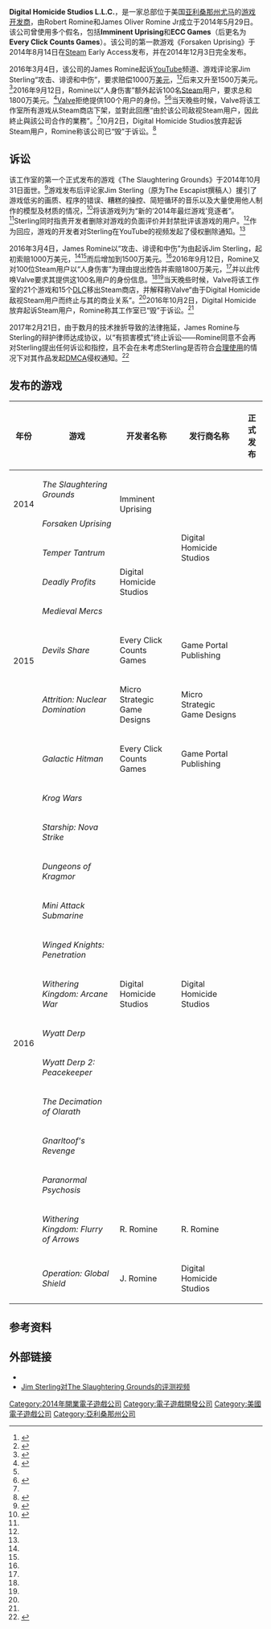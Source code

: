 {{NoteTA
| G1 = Games
}}
{{Infobox company
| name = Digital Homicide Studios L.L.C.
| logo =
| type = [[私人公司|私人]]
| industry = [[电子游戏产业|电脑游戏]]
| fate =
| foundation = {{Start date and age|2014|05|29}}
| founders = {{Unbulleted list|Robert Romine|James Oliver Romine Jr.}}
| defunct = <!-- {{End date|YYYY|MM|DD}} -->
| location =
| location_city = [[亚利桑那州|亚利桑那州]][[尤馬縣_(亞利桑那州)|尤马]]
| location_country = [[美國|美國]]
| area_served = 全球
| key_people = {{Unbulleted list|James Oliver Romine Jr.|Robert Romine}}
| products =
| website = {{URL|http://www.digitalhomicide.ninja}}
}}

'''Digital Homicide Studios L.L.C.'''，是一家总部位于美国[[亚利桑那州|亚利桑那州]][[尤馬縣_(亞利桑那州)|尤马]]的[[游戏开发商|游戏开发商]]，由Robert Romine和James Oliver Romine Jr成立于2014年5月29日。该公司曾使用多个假名，包括'''Imminent Uprising'''和'''ECC Games'''（后更名为'''Every Click Counts Games'''）。该公司的第一款游戏《Forsaken Uprising》于2014年8月14日在[[Steam|Steam]] Early Access发布，并在2014年12月3日完全发布。

2016年3月4日，该公司的James Romine起诉[[YouTube|YouTube]]频道、游戏评论家Jim Sterling“攻击、诽谤和中伤”，要求赔偿1000万[[美元|美元]]，<ref name="Kotaku">{{cite web | url = http://kotaku.com/angered-game-developer-sues-game-critic-jim-sterling-fo-1765484317 | title = Angered Game Developer Sues Critic Jim Sterling For $10 Million | last = Klepek | first = Patrick | date = March 17, 2016 | website = [[Kotaku|Kotaku]] | publisher = [[Gawker_Media|Gawker Media]] | accessdate = May 1, 2016 | archive-date = 2016-03-19 | archive-url = https://web.archive.org/web/20160319060759/http://kotaku.com/angered-game-developer-sues-game-critic-jim-sterling-fo-1765484317 | dead-url = no }}</ref><ref name="Destructoid">{{cite web | url = http://www.destructoid.com/indie-developer-digital-homicide-sues-jim-sterling-349283.phtml | title = Indie developer Digital Homicide sues Jim Sterling | last = Cosimano | first = Mike | date = March 17, 2016 | website = [[Destructoid|Destructoid]] | publisher = [[ModernMethod|ModernMethod]] | accessdate = May 1, 2016 | archive-date = 2016-03-18 | archive-url = https://web.archive.org/web/20160318170837/http://www.destructoid.com/indie-developer-digital-homicide-sues-jim-sterling-349283.phtml | dead-url = no }}</ref>后来又升至1500万美元。<ref name="TechRaptor 1">{{cite web | url = http://techraptor.net/content/digital-homicides-games-removed-steam | title = [Updated] Digital Homicide's Games Removed From Steam | last = Parsons | first = Don | date = September 16, 2016 | website = [[TechRaptor|TechRaptor]] | accessdate = September 17, 2016 | archive-date = 2016-09-17 | archive-url = https://web.archive.org/web/20160917081357/http://techraptor.net/content/digital-homicides-games-removed-steam | dead-url = no }}</ref>2016年9月12日，Romine以“人身伤害”额外起诉100名[[Steam|Steam]]用户，要求总和1800万美元。<ref name="TechRaptor 2">{{cite web | url = https://techraptor.net/content/digital-homicide-suing-100-steam-users-18-million | title = Digital Homicide Suing 100 Steam Users for 18 Million | last = Grosso | first = Robert | date = September 16, 2016 | website = [[TechRaptor|TechRaptor]] | accessdate = September 17, 2016 | archive-date = 2016-09-17 | archive-url = https://web.archive.org/web/20160917023332/http://techraptor.net/content/digital-homicide-suing-100-steam-users-18-million | dead-url = no }}</ref>[[Valve|Valve]]拒绝提供100个用户的身份。<ref name="TechRaptor 2" /><ref name="Polygon">{{cite web | url = http://www.polygon.com/2016/9/17/12951756/digital-homicide-lawsuit-jim-sterling-steam-users-valve | title = Steam removes games of developer seeking subpoena for users' information (Correction) | last = Good | first = Owen S. | date = September 17, 2016 | website = [[Polygon_(website)|Polygon]] | publisher = [[Vox_Media|Vox Media]] | accessdate = September 23, 2016 | archive-date = 2016-09-23 | archive-url = https://web.archive.org/web/20160923181330/http://www.polygon.com/2016/9/17/12951756/digital-homicide-lawsuit-jim-sterling-steam-users-valve | dead-url = no }}</ref>当天晚些时候，Valve将该工作室所有游戏从Steam商店下架，並對此回應“由於该公司敌视Steam用户，因此終止與該公司合作的業務”。<ref name="TechRaptor 1" />10月2日，Digital Homicide Studios放弃起诉Steam用户，Romine称该公司已“毁”于诉讼。<ref name="Polygon2">{{cite web | url = http://www.polygon.com/2016/10/3/13153766/digital-homicide-lawsuit-sue-threats-subpoena-steam-users-jim-sterling | title = Developer seeking Steam users' identities for lawsuit withdraws case, saying his studio 'is destroyed' | last = Good | first = Owen S. | date = October 3, 2016 | website = [[Polygon_(website)|Polygon]] | publisher = [[Vox_Media|Vox Media]] | accessdate = October 3, 2016 | archive-date = 2016-10-05 | archive-url = https://web.archive.org/web/20161005094253/http://www.polygon.com/2016/10/3/13153766/digital-homicide-lawsuit-sue-threats-subpoena-steam-users-jim-sterling | dead-url = no }}</ref>

== 诉讼 ==
该工作室的第一个正式发布的游戏《The Slaughtering Grounds》于2014年10月31日面世。<ref name="steamstore">{{cite web|title=The Slaughtering Grounds on Steam|url=http://store.steampowered.com/app/329950|website=Steam Store|accessdate=2014-11-01|archiveurl=https://web.archive.org/web/20141101152244/http://store.steampowered.com/app/329950|language=en|date=2014-11-01|archivedate=2014-11-01|deadurl=yes}}</ref>游戏发布后评论家Jim Sterling（原为The Escapist撰稿人）援引了游戏低劣的画质、程序的错误、糟糕的操控、简短循环的音乐以及大量使用他人制作的模型及材质的情况，<ref name="The Escapist">{{cite web | url = http://www.escapistmagazine.com/videos/view/jimquisition/9884-The-Slaughtering-Grounds-Developer-Meltdown | title = ''The Slaughtering Grounds'': A Steam Meltdown Story | last = Sterling | first = Jim | date = November 10, 2014 | website = [[The_Escapist_(magazine)|The Escapist]] | publisher = [[Defy_Media|Defy Media]] | accessdate = May 1, 2016 | archive-date = 2016-06-30 | archive-url = https://web.archive.org/web/20160630150954/http://www.escapistmagazine.com/videos/view/jimquisition/9884-The-Slaughtering-Grounds-Developer-Meltdown | dead-url = no }}</ref>将该游戏列为“新的‘2014年最烂游戏’竞逐者”。<ref name="Kotaku" />Sterling同时指责开发者删除对游戏的负面评价并封禁批评该游戏的用户。<ref name="The Escapist" />作为回应，游戏的开发者对Sterling在YouTube的视频发起了侵权删除通知。<ref name="Kotaku" />

2016年3月4日，James Romine以“攻击、诽谤和中伤”为由起诉Jim Sterling，起初索赔1000万美元，<ref name="Kotaku" /><ref name="Destructoid" />而后增加到1500万美元。<ref name="TechRaptor 1" />2016年9月12日，Romine又对100位Steam用户以“人身伤害”为理由提出控告并索赔1800万美元，<ref name="TechRaptor 2" />并以此传唤Valve要求其提供这100名用户的身份信息。<ref name="TechRaptor 2" /><ref name="Polygon" />当天晚些时候，Valve将该工作室的21个游戏和15个[[可下载内容|DLC]]移出Steam商店，并解释称Valve“由于Digital Homicide敌视Steam用户而终止与其的商业关系”。<ref name="TechRaptor 1" />2016年10月2日，Digital Homicide放弃起诉Steam用户，Romine称其工作室已“毁”于诉讼。<ref name="Polygon2" />

2017年2月21日，由于数月的技术挫折导致的法律拖延，James Romine与Sterling的辩护律师达成协议，以“有损害模式”终止诉讼——Romine同意不会再对Sterling提出任何诉讼和指控，且不会在未考虑Sterling是否符合[[合理使用|合理使用]]的情况下对其作品发起[[数字千年版权法|DMCA]]侵权通知。<ref name="Eurogamer">{{cite web | url = http://www.eurogamer.net/articles/2017-02-22-long-running-lawsuit-between-jim-sterling-and-digital-homicide-finally-comes-to-an-end | title = Jim Sterling comes out on top as lawsuit with Digital Homicide dismissed | last = Yin-Poole | first = Wesley | date = February 22, 2017 | website = [[Eurogamer|Eurogamer]] | publisher = [[Gamer_Network|Gamer Network]] | accessdate = February 22, 2017 | archive-date = 2017-02-23 | archive-url = https://web.archive.org/web/20170223212419/http://www.eurogamer.net/articles/2017-02-22-long-running-lawsuit-between-jim-sterling-and-digital-homicide-finally-comes-to-an-end | dead-url = no }}</ref>

== 发布的游戏 ==
{| class="wikitable sortable"
! 年份
! 游戏
! 开发者名称
! 发行商名称
! 正式发布
|-
| rowspan="2" | 2014
| ''The Slaughtering Grounds''
| rowspan="2" | Imminent Uprising
| rowspan="5" | Digital Homicide Studios
| {{dts|format=dmy|2014|10|31}}
|-
| ''Forsaken Uprising''
| {{dts|format=dmy|2014|12|3}}
|-
| rowspan="6" | 2015
| ''Temper Tantrum''
| rowspan="3" | Digital Homicide Studios
| {{dts|format=dmy|2015|5|22}}
|-
| ''Deadly Profits''
| {{dts|format=dmy|2015|5|29}}
|-
| ''Medieval Mercs''
| {{dts|format=dmy|2015|7|1}}
|-
| ''Devils Share''
| Every Click Counts Games
| Game Portal Publishing
| {{dts|format=dmy|2015|7|31}}
|-
| ''Attrition: Nuclear Domination''
| Micro Strategic Game Designs
| Micro Strategic Game Designs
| {{dts|format=dmy|2015|8|7}}
|-
| ''Galactic Hitman''
| Every Click Counts Games
| Game Portal Publishing
| {{dts|format=dmy|2015|12|17}}
|-
| rowspan="13" | 2016
| ''Krog Wars''
| rowspan="11" | Digital Homicide Studios
| rowspan="11" | Digital Homicide Studios
| {{dts|format=dmy|2016|4|12}}
|-
| ''Starship: Nova Strike''
| {{dts|format=dmy|2016|4|12}}
|-
| ''Dungeons of Kragmor''
| {{dts|format=dmy|2016|4|29}}
|-
| ''Mini Attack Submarine''
| {{dts|format=dmy|2016|5|27}}
|-
| ''Winged Knights: Penetration''
| {{dts|format=dmy|2016|5|27}}
|-
| ''Withering Kingdom: Arcane War''
| {{dts|format=dmy|2016|5|27}}
|-
| ''Wyatt Derp''
| {{dts|format=dmy|2016|5|27}}
|-
| ''Wyatt Derp 2: Peacekeeper''
| {{dts|format=dmy|2016|5|27}}
|-
| ''The Decimation of Olarath''
| {{dts|format=dmy|2016|6|17}}
|-
| ''Gnarltoof's Revenge''
| {{dts|format=dmy|2016|6|17}}
|-
| ''Paranormal Psychosis''
| {{dts|format=dmy|2016|6|20}}
|-
| ''Withering Kingdom: Flurry of Arrows''
| R. Romine
| R. Romine
| {{dts|format=dmy|2016|8|26}}
|-
| ''Operation: Global Shield''
| J. Romine
| Digital Homicide Studios
| {{dts|format=dmy|2016|9|2}}
|}

== 参考资料 ==
{{Reflist}}

== 外部链接 ==
* {{Official website|http://www.digitalhomicide.ninja}}
* [https://www.youtube.com/watch?v=VfI7pAaOH9c Jim Sterling对The Slaughtering Grounds的评测视频]{{Wayback|url=https://www.youtube.com/watch?v=VfI7pAaOH9c |date=20170819171324 }}

[[Category:2014年開業電子遊戲公司|Category:2014年開業電子遊戲公司]]
[[Category:電子遊戲開發公司|Category:電子遊戲開發公司]]
[[Category:美國電子遊戲公司|Category:美國電子遊戲公司]]
[[Category:亞利桑那州公司|Category:亞利桑那州公司]]